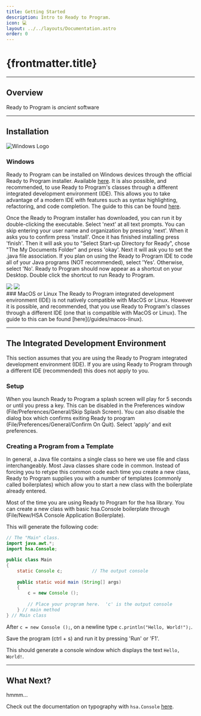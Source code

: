 ```yaml
---
title: Getting Started
description: Intro to Ready to Program.
icon: 💻
layout: ../../layouts/Documentation.astro
order: 0
---
```


# {frontmatter.title}

___
## Overview

Ready to Program is *ancient* software

___
## Installation

![Windows Logo](https://img.icons8.com/color/48/000000/windows-10.png)
### Windows 
Ready to Program can be installed on Windows devices through the official Ready to Program installer. Available [here](http://compsci.ca/holtsoft/ready171_install.exe). It is also possible, and recommended, to use Ready to Program's classes through a different integrated development environment (IDE). This allows you to take advantage of a modern IDE with features such as syntax highlighting, refactoring, and code completion. The guide to this can be found [here](/guides/vscode).

Once the Ready to Program installer has downloaded, you can run it by double-clicking the executable. Select 'next' at all text prompts. You can skip entering your user name and organization by pressing 'next'. When it asks you to confirm press 'install'. Once it has finished installing press 'finish'. Then it will ask you to "Select Start-up Directory for Ready", chose "The My Documents Folder" and press 'okay'. Next it will ask you to set the .java file association. If you plan on using the Ready to Program IDE to code all of your Java programs (NOT recommended), select 'Yes'. Otherwise, select 'No'. Ready to Program should now appear as a shortcut on your Desktop. Double click the shortcut to run Ready to Program.

<div class="flex flex-row">
    <img class="dark:invert" src="https://img.icons8.com/ios-glyphs/48/000000/mac-os.png"/>
    <img src="https://img.icons8.com/color/48/000000/linux--v1.png"/>
</div>
### MacOS or Linux 
The Ready to Program integrated development environment (IDE) is not natively compatible with MacOS or Linux. However it is possible, and recommended, that you use Ready to Program's classes through a different IDE (one that is compatible with MacOS or Linux). The guide to this can be found [here](/guides/macos-linux).

___
## The Integrated Development Environment

This section assumes that you are using the Ready to Program integrated development environment (IDE). If you are using Ready to Program through a different IDE (recommended) this does not apply to you.

### Setup

When you launch Ready to Program a splash screen will play for 5 seconds or until you press a key. This can be disabled in the Preferences window (File/Preferences/General/Skip Splash Screen). You can also disable the dialog box which confirms exiting Ready to program (File/Preferences/General/Confirm On Quit). Select 'apply' and exit preferences.

### Creating a Program from a Template 

In general, a Java file contains a single class so here we use file and class interchangeably. Most Java classes share code in common. Instead of forcing you to retype this common code each time you create a new class, Ready to Program supplies you with a number of templates (commonly called boilerplates) which allow you to start a new class with the boilerplate already entered.

Most of the time you are using Ready to Program for the hsa library. You can create a new class with basic hsa.Console boilerplate through (File/New/HSA Console Application Boilerplate).

This will generate the following code:
```java
// The "Main" class.
import java.awt.*;
import hsa.Console;

public class Main
{
    static Console c;           // The output console
    
    public static void main (String[] args)
    {
        c = new Console ();
        
        // Place your program here.  'c' is the output console
    } // main method
} // Main class

```

After `c = new Console ();`, on a newline type `c.println("Hello, World!");`.

Save the program (ctrl + s) and run it by pressing 'Run' or 'F1'.

This should generate a console window which displays the text `Hello, World!`.

___
## What Next?

hmmm...

Check out the documentation on typography with `hsa.Console` [here](/docs/typography).